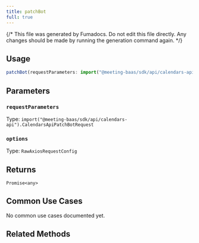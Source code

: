 ```yaml
---
title: patchBot
full: true
---
```


{/* This file was generated by Fumadocs. Do not edit this file directly. Any changes should be made by running the generation command again. */}



## Usage

```typescript
patchBot(requestParameters: import("@meeting-baas/sdk/api/calendars-api").CalendarsApiPatchBotRequest, options: RawAxiosRequestConfig): Promise<any>
```

## Parameters


### `requestParameters`

Type: `import("@meeting-baas/sdk/api/calendars-api").CalendarsApiPatchBotRequest`




### `options`

Type: `RawAxiosRequestConfig`




## Returns

`Promise<any>`



## Common Use Cases

No common use cases documented yet.

## Related Methods


